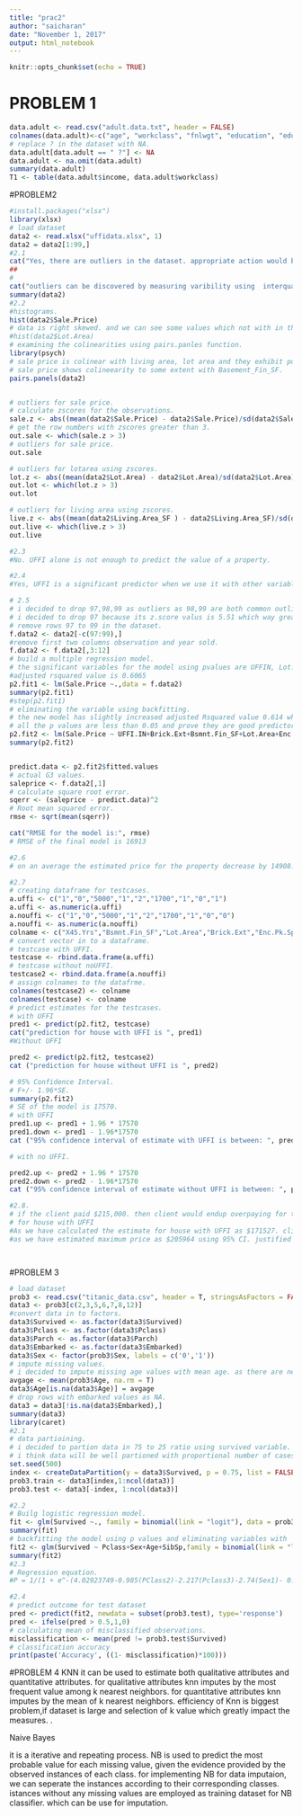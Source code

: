 ```yaml
---
title: "prac2"
author: "saicharan"
date: "November 1, 2017"
output: html_notebook
---
```


```r
knitr::opts_chunk$set(echo = TRUE)
```

# PROBLEM 1

```r
data.adult <- read.csv("adult.data.txt", header = FALSE)
colnames(data.adult)<-c("age", "workclass", "fnlwgt", "education", "education_num", "marital_status", "occupation", "relationship", "race", "sex", "capital_gain", "capital_loss", "hours_per_week", "native_country", "income" )
# replace ? in the dataset with NA.
data.adult[data.adult == " ?"] <- NA
data.adult <- na.omit(data.adult)
summary(data.adult)
T1 <- table(data.adult$income, data.adult$workclass)


```

#PROBLEM2
```r
#install.packages("xlsx")
library(xlsx)
# load dataset
data2 <- read.xlsx("uffidata.xlsx", 1)
data2 = data2[1:99,]
#2.1
cat("Yes, there are outliers in the dataset. appropriate action would be to drop the outliers from the dataset. so that they would not interfere with the regression model.")
##
#
cat("outliers can be discovered by measuring varibility using  interquantile range. other method would be calculating Zscore values for each observation. any zscore value greater than 3 or less than -3 are considered to be outliers.")
summary(data2)
#2.2
#histograms.
hist(data2$Sale.Price)
# data is right skewed. and we can see some values which not with in the curve. which would be potentially outliers in the data.
#hist(data2$Lot.Area)
# examining the colinearities using pairs.panles function.
library(psych)
# sale price is colinear with living area, lot area and they exhibit positive colinearity.
# sale price shows colineearity to some extent with Basement_Fin_SF.
pairs.panels(data2)


# outliers for sale price.
# calculate zscores for the observations.
sale.z <- abs((mean(data2$Sale.Price) - data2$Sale.Price)/sd(data2$Sale.Price))
# get the row numbers with zscores greater than 3.
out.sale <- which(sale.z > 3)
# outliers for sale price.
out.sale

# outliers for lotarea using zscores.
lot.z <- abs((mean(data2$Lot.Area) - data2$Lot.Area)/sd(data2$Lot.Area))
out.lot <- which(lot.z > 3)
out.lot

# outliers for living area using zscores.
live.z <- abs((mean(data2$Living.Area_SF ) - data2$Living.Area_SF)/sd(data2$Living.Area_SF))
out.live <- which(live.z > 3)
out.live

#2.3
#No. UFFI alone is not enough to predict the value of a property.

#2.4
#Yes, UFFI is a significant predictor when we use it with other variables.

# 2.5
# i decided to drop 97,98,99 as outliers as 98,99 are both common outliers in saleprice and living area.
# i decided to drop 97 because its z.score valus is 5.51 which way greater than any other observation.
# remove rows 97 to 99 in the dataset.
f.data2 <- data2[-c(97:99),]
#remove first two columns observation and year sold.
f.data2 <- f.data2[,3:12]
# build a multiple regression model.
# the significant variables for the model using pvalues are UFFIN, Lot.Area, ENC.PK.space, living area
#adjusted rsquared value is 0.6065
p2.fit1 <- lm(Sale.Price ~.,data = f.data2)
summary(p2.fit1)
#step(p2.fit1)
# eliminating the variable using backfitting.
# the new model has slightly increased adjusted Rsquared value 0.614 which indicates model performance has improved than the model before.
# all the p values are less than 0.05 and prove they are good predictors.
p2.fit2 <- lm(Sale.Price ~ UFFI.IN+Brick.Ext+Bsmnt.Fin_SF+Lot.Area+Enc.Pk.Spaces+Living.Area_SF, data = f.data2 ) 
summary(p2.fit2)


predict.data <- p2.fit2$fitted.values
# actual G3 values.
saleprice <- f.data2[,1]
# calculate square root error.
sqerr <- (saleprice - predict.data)^2
# Root mean squared error.
rmse <- sqrt(mean(sqerr))

cat("RMSE for the model is:", rmse)
# RMSE of the final model is 16913 

#2.6
# on an average the estimated price for the property decrease by 14908.8 if UFFI is present. this can be found by examining the estimates in model summary.

#2.7
# creating dataframe for testcases.
a.uffi <- c("1","0","5000","1","2","1700","1","0","1")
a.uffi <- as.numeric(a.uffi)
a.nouffi <- c("1","0","5000","1","2","1700","1","0","0")
a.nouffi <- as.numeric(a.nouffi)
colname <- c("X45.Yrs","Bsmnt.Fin_SF","Lot.Area","Brick.Ext","Enc.Pk.Spaces","Living.Area_SF","Central.Air","Pool","UFFI.IN")
# convert vector in to a dataframe.
# testcase with UFFI.
testcase <- rbind.data.frame(a.uffi)
# testcase without noUFFI.
testcase2 <- rbind.data.frame(a.nouffi)
# assign colnames to the datafrme.
colnames(testcase2) <- colname
colnames(testcase) <- colname
# predict estimates for the testcases.
# with UFFI
pred1 <- predict(p2.fit2, testcase)
cat("prediction for house with UFFI is ", pred1)
#Without UFFI

pred2 <- predict(p2.fit2, testcase2)
cat ("prediction for house without UFFI is ", pred2)

# 95% Confidence Interval.
# F+/- 1.96*SE.
summary(p2.fit2)
# SE of the model is 17570.
# with UFFI
pred1.up <- pred1 + 1.96 * 17570
pred1.down <- pred1 - 1.96*17570
cat ("95% confidence interval of estimate with UFFI is between: ", pred1.down,"and",pred1.up)

# with no UFFI.

pred2.up <- pred2 + 1.96 * 17570
pred2.down <- pred2 - 1.96*17570
cat ("95% confidence interval of estimate without UFFI is between: ", pred2.down,"and",pred2.up)

#2.8.
# if the client paid $215,000. then client would endup overpaying for the house with UFFI 
# for house with UFFI
#As we have calculated the estimate for house with UFFI as $171527. client would endup paying $43472 extra for the house.
#as we have estimated maximum price as $205964 using 95% CI. justified compensation dueto overpayment would be $9036 (maxprice estimated - price paid by client) .




```

#PROBLEM 3

```r
# load dataset
prob3 <- read.csv("titanic_data.csv", header = T, stringsAsFactors = FALSE)
data3 <- prob3[c(2,3,5,6,7,8,12)]
#convert data in to factors.
data3$Survived <- as.factor(data3$Survived)
data3$Pclass <- as.factor(data3$Pclass)
data3$Parch <- as.factor(data3$Parch)
data3$Embarked <- as.factor(data3$Embarked)
data3$Sex <- factor(prob3$Sex, labels = c('0','1'))
# impute missing values.
# i decided to impute missing age values with mean age. as there are nearly 170 NA we cannot drop that  many observations.
avgage <- mean(prob3$Age, na.rm = T)
data3$Age[is.na(data3$Age)] = avgage
# drop rows with embarked values as NA.
data3 = data3[!is.na(data3$Embarked),]
summary(data3)
library(caret)
#2.1
# data partioining.
# i decided to partion data in 75 to 25 ratio using survived variable.
# i think data will be well partioned with proportional number of cases in both datasets, based on survival variable.
set.seed(500)
index <- createDataPartition(y = data3$Survived, p = 0.75, list = FALSE)
prob3.train <- data3[index,1:ncol(data3)]
prob3.test <- data3[-index, 1:ncol(data3)]

#2.2
# Builg logistic regression model.
fit <- glm(Survived ~., family = binomial(link = "logit"), data = prob3.train)
summary(fit)
# backfitting the model using p values and eliminating variables with 
fit2 <- glm(Survived ~ Pclass+Sex+Age+SibSp,family = binomial(link = "logit"), data = prob3.train)
summary(fit2)
#2.3
# Regression equation.
#P = 1/(1 + e^-(4.02923749-0.985(PClass2)-2.217(Pclass3)-2.74(Sex1)- 0.0425(age)-0.3887(sibSp))) 

#2.4
# predict outcome for test dataset
pred <- predict(fit2, newdata = subset(prob3.test), type='response')
pred <- ifelse(pred > 0.5,1,0)
# calculating mean of misclassified observations.
misclassification <- mean(pred != prob3.test$Survived)
# classification accuracy  
print(paste('Accuracy', ((1- misclassification)*100)))

```

#PROBLEM 4
KNN
it can be used to estimate both qualitative attributes and quantitative attributes.
for qualitative attributes knn imputes by the most frequent value among k nearest neighbors.
for quantitative attributes knn imputes by the mean of k nearest neighbors. 
efficiency of Knn is biggest problem,if dataset is large and selection of k value which greatly impact the measures. .



Naive Bayes

it is a iterative and repeating process.
NB is used to predict the most probable value for each missing value, given the evidence provided by the observed instances of each class.
for implementing NB for data imputaion, we can seperate the instances according to their corresponding classes. istances without any missing values are employed as training dataset for NB classifier. which can be use for imputation.


